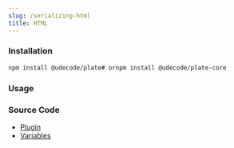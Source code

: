 ```yaml
---
slug: /serializing-html
title: HTML
---
```


### Installation

```bash npm2yarn
npm install @udecode/plate# ornpm install @udecode/plate-core
```

### Usage


<SerializingHtmlSandpack />

### Source Code

- [Plugin](https://github.com/udecode/plate/blob/main/packages/core/src/plugins/html-deserializer/createDeserializeHtmlPlugin.ts)
- [Variables](https://github.com/udecode/plate/blob/main/examples/docusaurus/src/live/live.tsx)
